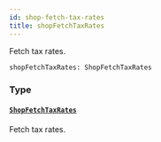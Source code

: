 ```yaml
---
id: shop-fetch-tax-rates
title: shopFetchTaxRates
---
```


Fetch tax rates.

```graphql
shopFetchTaxRates: ShopFetchTaxRates

```

### Type

#### [`ShopFetchTaxRates`](/api-reference/objects/shop-fetch-tax-rates.mdx)

Fetch tax rates.
